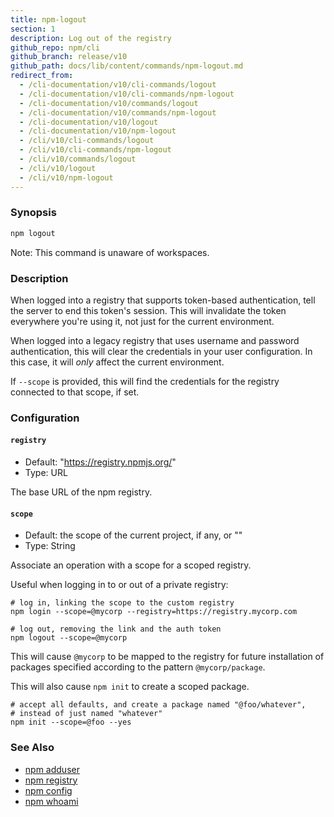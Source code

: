 ```yaml
---
title: npm-logout
section: 1
description: Log out of the registry
github_repo: npm/cli
github_branch: release/v10
github_path: docs/lib/content/commands/npm-logout.md
redirect_from:
  - /cli-documentation/v10/cli-commands/logout
  - /cli-documentation/v10/cli-commands/npm-logout
  - /cli-documentation/v10/commands/logout
  - /cli-documentation/v10/commands/npm-logout
  - /cli-documentation/v10/logout
  - /cli-documentation/v10/npm-logout
  - /cli/v10/cli-commands/logout
  - /cli/v10/cli-commands/npm-logout
  - /cli/v10/commands/logout
  - /cli/v10/logout
  - /cli/v10/npm-logout
---
```


### Synopsis

```bash
npm logout
```

Note: This command is unaware of workspaces.

### Description

When logged into a registry that supports token-based authentication, tell the server to end this token's session. This will invalidate the token everywhere you're using it, not just for the current environment.

When logged into a legacy registry that uses username and password authentication, this will clear the credentials in your user configuration. In this case, it will _only_ affect the current environment.

If `--scope` is provided, this will find the credentials for the registry connected to that scope, if set.

### Configuration

#### `registry`

- Default: "https://registry.npmjs.org/"
- Type: URL

The base URL of the npm registry.

#### `scope`

- Default: the scope of the current project, if any, or ""
- Type: String

Associate an operation with a scope for a scoped registry.

Useful when logging in to or out of a private registry:

```
# log in, linking the scope to the custom registry
npm login --scope=@mycorp --registry=https://registry.mycorp.com

# log out, removing the link and the auth token
npm logout --scope=@mycorp
```

This will cause `@mycorp` to be mapped to the registry for future installation of packages specified according to the pattern `@mycorp/package`.

This will also cause `npm init` to create a scoped package.

```
# accept all defaults, and create a package named "@foo/whatever",
# instead of just named "whatever"
npm init --scope=@foo --yes
```

### See Also

- [npm adduser](/cli/v10/commands/npm-adduser)
- [npm registry](/cli/v10/using-npm/registry)
- [npm config](/cli/v10/commands/npm-config)
- [npm whoami](/cli/v10/commands/npm-whoami)
